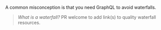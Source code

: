 A common misconception is that you need GraphQL to avoid waterfalls.

> *What is a waterfall?*
> PR welcome to add link(s) to quality waterfall resources.
